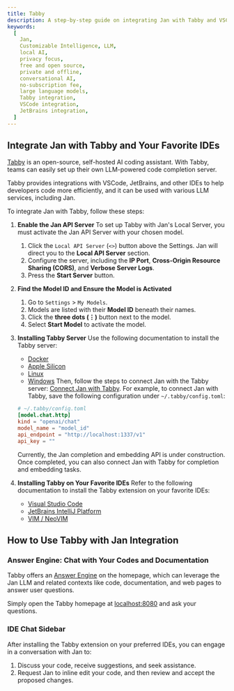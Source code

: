 ```yaml
---
title: Tabby
description: A step-by-step guide on integrating Jan with Tabby and VSCode, JetBrains, or other IDEs.
keywords:
  [
    Jan,
    Customizable Intelligence, LLM,
    local AI,
    privacy focus,
    free and open source,
    private and offline,
    conversational AI,
    no-subscription fee,
    large language models,
    Tabby integration,
    VSCode integration,
    JetBrains integration,
  ]
---
```



## Integrate Jan with Tabby and Your Favorite IDEs

[Tabby](https://www.tabbyml.com/) is an open-source, self-hosted AI coding assistant.
With Tabby, teams can easily set up their own LLM-powered code completion server.

Tabby provides integrations with VSCode, JetBrains, and other IDEs to help developers code more efficiently,
and it can be used with various LLM services, including Jan.

To integrate Jan with Tabby, follow these steps:

<Steps>

1. **Enable the Jan API Server**
   To set up Tabby with Jan's Local Server, you must activate the Jan API Server with your chosen model.
   1. Click the `Local API Server` (`<>`) button above the Settings. Jan will direct you to the **Local API Server** section.
   2. Configure the server, including the **IP Port**, **Cross-Origin Resource Sharing (CORS)**, and **Verbose Server Logs**.
   3. Press the **Start Server** button.
2. **Find the Model ID and Ensure the Model is Activated**
   1. Go to `Settings` > `My Models`.
   2. Models are listed with their **Model ID** beneath their names.
   3. Click the **three dots (⋮)** button next to the model.
   4. Select **Start Model** to activate the model.
3. **Installing Tabby Server**
   Use the following documentation to install the Tabby server:
   - [Docker](https://tabby.tabbyml.com/docs/quick-start/installation/docker/)
   - [Apple Silicon](https://tabby.tabbyml.com/docs/quick-start/installation/apple/)
   - [Linux](https://tabby.tabbyml.com/docs/quick-start/installation/linux/)
   - [Windows](https://tabby.tabbyml.com/docs/quick-start/installation/windows/)
   Then, follow the steps to connect Jan with the Tabby server:
   [Connect Jan with Tabby](https://tabby.tabbyml.com/docs/references/models-http-api/jan.ai/).
   For example, to connect Jan with Tabby, save the following configuration under `~/.tabby/config.toml`:

   ```toml
   # ~/.tabby/config.toml
   [model.chat.http]
   kind = "openai/chat"
   model_name = "model_id"
   api_endpoint = "http://localhost:1337/v1"
   api_key = ""
   ```
   Currently, the Jan completion and embedding API is under construction.
   Once completed, you can also connect Jan with Tabby for completion and embedding tasks.

4. **Installing Tabby on Your Favorite IDEs**
   Refer to the following documentation to install the Tabby extension on your favorite IDEs:
   - [Visual Studio Code](https://tabby.tabbyml.com/docs/extensions/installation/vscode/)
   - [JetBrains IntelliJ Platform](https://tabby.tabbyml.com/docs/extensions/installation/intellij/)
   - [VIM / NeoVIM](https://tabby.tabbyml.com/docs/extensions/installation/vim/)

</Steps>

## How to Use Tabby with Jan Integration

### Answer Engine: Chat with Your Codes and Documentation

Tabby offers an [Answer Engine](https://tabby.tabbyml.com/docs/administration/answer-engine/) on the homepage,
which can leverage the Jan LLM and related contexts like code, documentation, and web pages to answer user questions.

Simply open the Tabby homepage at [localhost:8080](http://localhost:8080) and ask your questions.

### IDE Chat Sidebar

After installing the Tabby extension on your preferred IDEs, you can engage in a conversation with Jan to:

1. Discuss your code, receive suggestions, and seek assistance.
2. Request Jan to inline edit your code, and then review and accept the proposed changes.
